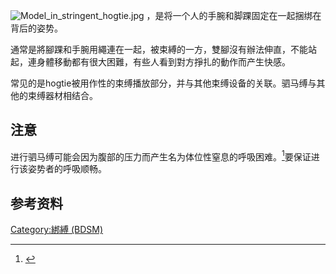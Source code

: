 [[Image:Model_in_stringent_hogtie.jpg|thumb]]
{{vgname2|驷马缚|en=Hogtie bondage}}，是将一个人的手腕和脚踝固定在一起捆绑在背后的姿势。

通常是將腳踝和手腕用繩連在一起，被束縛的一方，雙腳沒有辦法伸直，不能站起，連身體移動都有很大困難，有些人看到對方掙扎的動作而产生快感。

常见的是hogtie被用作性的束缚播放部分，并与其他束缚设备的关联。驷马缚与其他的束缚器材相结合。

==注意==
进行驷马缚可能会因为腹部的压力而产生名为体位性窒息的呼吸困难。<ref>{{cite web |url=http://esinem.com/articles/safety/positional-asphyxia |title=Positional Asphyxia |deadurl=yes |archiveurl=https://web.archive.org/web/20130715000509/http://esinem.com/articles/safety/positional-asphyxia |archivedate=2013-07-15 }}</ref>要保证进行该姿势者的呼吸顺畅。

==参考资料==
{{reflist}}

{{BDSM}}
[[Category:綁縛_(BDSM)|Category:綁縛 (BDSM)]]